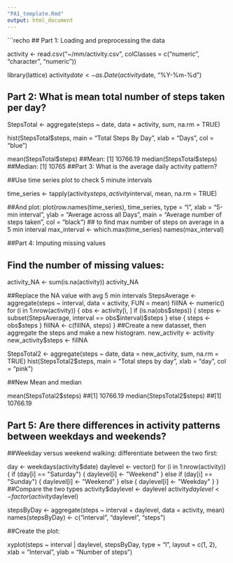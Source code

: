 ```yaml
---
"PA1_template.Rmd"
output: html_document
---
```

```{recho=FALSE, results='hide', warning=FALSE, message=FALSE}

## Part 1: Loading and preprocessing the data

activity <- read.csv("~/mm/activity.csv",  colClasses = c("numeric", "character", 
                                                          "numeric"))

library(lattice)
activity$date <- as.Date(activity$date, "%Y-%m-%d")

## Part 2: What is mean total number of steps taken per day?

StepsTotal <- aggregate(steps ~ date, data = activity, sum, na.rm = TRUE)

hist(StepsTotal$steps, main = "Total Steps By Day", xlab = "Days", col = "blue")

mean(StepsTotal$steps)
##Mean: [1] 10766.19
median(StepsTotal$steps)
##Median: [1] 10765
##Part 3: What is the average daily activity pattern?

##Use time series plot to check 5 minute intervals

time_series <- tapply(activity$steps, activity$interval, mean, na.rm = TRUE)

##And plot: 
plot(row.names(time_series), time_series, type = "l", xlab = "5-min interval", 
     ylab = "Average across all Days", main = "Average number of steps taken", 
     col = "black")
## to find max number of steps on average in a 5 min interval
max_interval <- which.max(time_series)
names(max_interval)

##Part 4: Imputing missing values

## Find the number of missing values:

activity_NA <- sum(is.na(activity))
activity_NA

##Replace the NA value with avg 5 min intervals
StepsAverage <- aggregate(steps ~ interval, data = activity, FUN = mean)
fillNA <- numeric()
for (i in 1:nrow(activity)) {
  obs <- activity[i, ]
  if (is.na(obs$steps)) {
    steps <- subset(StepsAverage, interval == obs$interval)$steps
  } else {
    steps <- obs$steps
  }
  fillNA <- c(fillNA, steps)
}
##Create a new datasset, then aggregate the steps and make a new histogram.
new_activity <- activity
new_activity$steps <- fillNA

StepsTotal2 <- aggregate(steps ~ date, data = new_activity, sum, na.rm = TRUE)
hist(StepsTotal2$steps, main = "Total steps by day", xlab = "day", col = "pink")

##New Mean and median

mean(StepsTotal2$steps)
##[1] 10766.19
median(StepsTotal2$steps)
##[1] 10766.19


## Part 5: Are there differences in activity patterns between weekdays and weekends?
##Weekday versus weekend walking: differentiate between the two first:

day <- weekdays(activity$date)
daylevel <- vector()
for (i in 1:nrow(activity)) {
  if (day[i] == "Saturday") {
    daylevel[i] <- "Weekend"
  } else if (day[i] == "Sunday") {
    daylevel[i] <- "Weekend"
  } else {
    daylevel[i] <- "Weekday"
  }
}
##Compare the two types
activity$daylevel <- daylevel
activity$daylevel <- factor(activity$daylevel)

stepsByDay <- aggregate(steps ~ interval + daylevel, data = activity, mean)
names(stepsByDay) <- c("interval", "daylevel", "steps")

##Create the plot:

xyplot(steps ~ interval | daylevel, stepsByDay, type = "l", layout = c(1, 2), 
       xlab = "Interval", ylab = "Number of steps")
